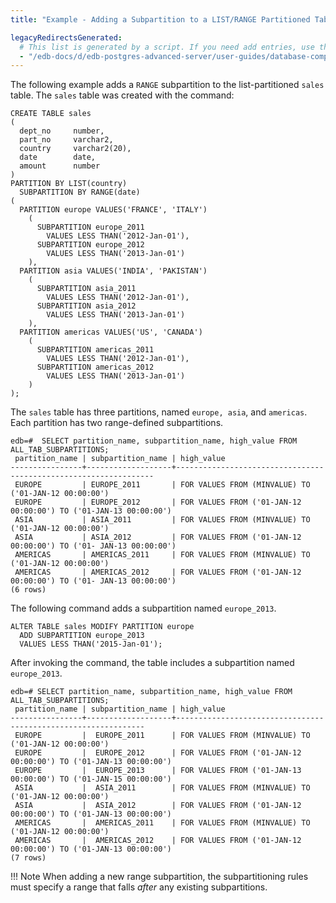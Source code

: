 ```yaml
---
title: "Example - Adding a Subpartition to a LIST/RANGE Partitioned Table"

legacyRedirectsGenerated:
  # This list is generated by a script. If you need add entries, use the `legacyRedirects` key.
  - "/edb-docs/d/edb-postgres-advanced-server/user-guides/database-compatibility-table-partitioning-guide/13/example_adding_a_subpartition_to_a_list_range_partitioned_table.html"
---
```


<div id="example_adding_a_subpartition_to_a_list_range_partitioned_table" class="registered_link"></div>

The following example adds a `RANGE` subpartition to the list-partitioned `sales` table. The `sales` table was created with the command:

```text
CREATE TABLE sales
(
  dept_no     number,
  part_no     varchar2,
  country     varchar2(20),
  date        date,
  amount      number
)
PARTITION BY LIST(country)
  SUBPARTITION BY RANGE(date)
(
  PARTITION europe VALUES('FRANCE', 'ITALY')
    (
      SUBPARTITION europe_2011
        VALUES LESS THAN('2012-Jan-01'),
      SUBPARTITION europe_2012
        VALUES LESS THAN('2013-Jan-01')
    ),
  PARTITION asia VALUES('INDIA', 'PAKISTAN')
    (
      SUBPARTITION asia_2011
        VALUES LESS THAN('2012-Jan-01'),
      SUBPARTITION asia_2012
        VALUES LESS THAN('2013-Jan-01')
    ),
  PARTITION americas VALUES('US', 'CANADA')
    (
      SUBPARTITION americas_2011
        VALUES LESS THAN('2012-Jan-01'),
      SUBPARTITION americas_2012
        VALUES LESS THAN('2013-Jan-01')
    )
);
```

The `sales` table has three partitions, named `europe, asia`, and `americas`. Each partition has two range-defined subpartitions.

```text
edb=#  SELECT partition_name, subpartition_name, high_value FROM ALL_TAB_SUBPARTITIONS;
 partition_name | subpartition_name | high_value
----------------+-------------------+-----------------------------------------------------------------
 EUROPE         | EUROPE_2011       | FOR VALUES FROM (MINVALUE) TO ('01-JAN-12 00:00:00')
 EUROPE         | EUROPE_2012       | FOR VALUES FROM ('01-JAN-12 00:00:00') TO ('01-JAN-13 00:00:00')
 ASIA           | ASIA_2011         | FOR VALUES FROM (MINVALUE) TO ('01-JAN-12 00:00:00')
 ASIA           | ASIA_2012         | FOR VALUES FROM ('01-JAN-12 00:00:00') TO ('01- JAN-13 00:00:00')
 AMERICAS       | AMERICAS_2011     | FOR VALUES FROM (MINVALUE) TO ('01-JAN-12 00:00:00')
 AMERICAS       | AMERICAS_2012     | FOR VALUES FROM ('01-JAN-12 00:00:00') TO ('01- JAN-13 00:00:00')
(6 rows)
```

The following command adds a subpartition named `europe_2013`.

```text
ALTER TABLE sales MODIFY PARTITION europe
  ADD SUBPARTITION europe_2013
  VALUES LESS THAN('2015-Jan-01');
```

After invoking the command, the table includes a subpartition named `europe_2013`.

```text
edb=# SELECT partition_name, subpartition_name, high_value FROM ALL_TAB_SUBPARTITIONS;
 partition_name | subpartition_name | high_value 
----------------+-------------------+---------------------------------------------------------------
 EUROPE         |  EUROPE_2011      | FOR VALUES FROM (MINVALUE) TO ('01-JAN-12 00:00:00')
 EUROPE         |  EUROPE_2012      | FOR VALUES FROM ('01-JAN-12 00:00:00') TO ('01-JAN-13 00:00:00')
 EUROPE         |  EUROPE_2013      | FOR VALUES FROM ('01-JAN-13 00:00:00') TO ('01-JAN-15 00:00:00')
 ASIA           |  ASIA_2011        | FOR VALUES FROM (MINVALUE) TO ('01-JAN-12 00:00:00')
 ASIA           |  ASIA_2012        | FOR VALUES FROM ('01-JAN-12 00:00:00') TO ('01-JAN-13 00:00:00')
 AMERICAS       |  AMERICAS_2011    | FOR VALUES FROM (MINVALUE) TO ('01-JAN-12 00:00:00')
 AMERICAS       |  AMERICAS_2012    | FOR VALUES FROM ('01-JAN-12 00:00:00') TO ('01-JAN-13 00:00:00')
(7 rows)
```

!!! Note
    When adding a new range subpartition, the subpartitioning rules must specify a range that falls *after* any existing subpartitions.
